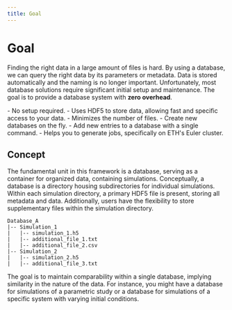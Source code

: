 ```yaml
---
title: Goal
---
```



# Goal

Finding the right data in a large amount of files is hard. By using a database,
we can query the right data by its parameters or metadata. Data is stored
automatically and the naming is no longer important. Unfortunately, most
database solutions require significant initial setup and maintenance. The goal
is to provide a database system with **zero overhead**.

<Callout type="info" title="Why bamboost?">
- No setup required.
- Uses HDF5 to store data, allowing fast and specific access to your data.
- Minimizes the number of files.
- Create new databases on the fly.
- Add new entries to a database with a single command.
- Helps you to generate jobs, specifically on ETH's Euler cluster.
</Callout>

## Concept

The fundamental unit in this framework is a database, serving as a container for
organized data, containing simulations. Conceptually, a database is a directory
housing subdirectories for individual simulations. Within each simulation
directory, a primary HDF5 file is present, storing all metadata and data.
Additionally, users have the flexibility to store supplementary files within the
simulation directory.

```
Database_A
|-- Simulation_1
|   |-- simulation_1.h5
|   |-- additional_file_1.txt
|   |-- additional_file_2.csv
|-- Simulation_2
|   |-- simulation_2.h5
|   |-- additional_file_3.txt
```

The goal is to maintain comparability within a single database, implying
similarity in the nature of the data. For instance, you might have a
database for simulations of a parametric study or a database for simulations of a
specific system with varying initial conditions.

